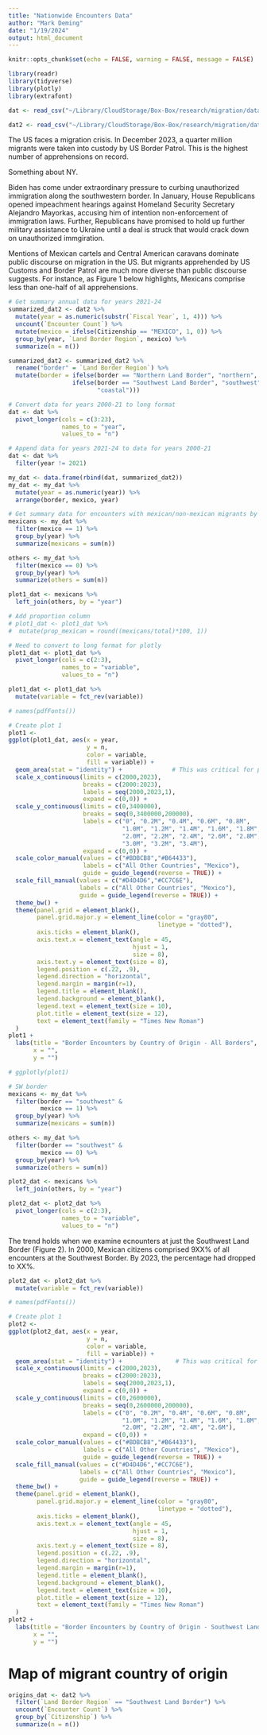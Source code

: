 ```yaml
---
title: "Nationwide Encounters Data"
author: "Mark Deming"
date: "1/19/2024"
output: html_document
---
```


```r
knitr::opts_chunk$set(echo = FALSE, warning = FALSE, message = FALSE)

library(readr)
library(tidyverse)
library(plotly)
library(extrafont)

dat <- read_csv("~/Library/CloudStorage/Box-Box/research/migration/data/encounters_mexico_and_other_2000-21/dat_2000-2021.csv")

dat2 <- read_csv("~/Library/CloudStorage/Box-Box/research/migration/data/encounters_2021-24/origins_dat.csv")
```


The US faces a migration crisis. In December 2023, a quarter million migrants were taken into custody by US Border Patrol. This is the highest number of apprehensions on record. 

Something about NY.

Biden has come under extraordinary pressure to curbing unauthorized immigration along the southwestern border. In January, House Republicans opened impeachment hearings against Homeland Security Secretary Alejandro Mayorkas, accusing him of intention non-enforcement of immigration laws. Further, Republicans have promised to hold up further military assistance to Ukraine until a deal is struck that would crack down on unauthorized immgiration. 

Mentions of Mexican cartels and Central American caravans dominate public discourse on migration in the US. But migrants apprehended by US Customs and Border Patrol are much more diverse than public discourse suggests. For instance, as Figure 1 below highlights, Mexicans comprise less than one-half of all apprehensions.

```r
# Get summary annual data for years 2021-24
summarized_dat2 <- dat2 %>%
  mutate(year = as.numeric(substr(`Fiscal Year`, 1, 4))) %>%
  uncount(`Encounter Count`) %>%
  mutate(mexico = ifelse(Citizenship == "MEXICO", 1, 0)) %>%
  group_by(year, `Land Border Region`, mexico) %>%
  summarize(n = n())

summarized_dat2 <- summarized_dat2 %>%
  rename("border" = `Land Border Region`) %>%
  mutate(border = ifelse(border == "Northern Land Border", "northern",
                  ifelse(border == "Southwest Land Border", "southwest",
                         "coastal")))
```

```r
# Convert data for years 2000-21 to long format
dat <- dat %>%
  pivot_longer(cols = c(3:23),
               names_to = "year",
               values_to = "n")

# Append data for years 2021-24 to data for years 2000-21
dat <- dat %>%
  filter(year != 2021)

my_dat <- data.frame(rbind(dat, summarized_dat2))  
my_dat <- my_dat %>%
  mutate(year = as.numeric(year)) %>%
  arrange(border, mexico, year)
```

```r
# Get summary data for encounters with mexican/non-mexican migrants by year
mexicans <- my_dat %>%
  filter(mexico == 1) %>%
  group_by(year) %>%
  summarize(mexicans = sum(n))

others <- my_dat %>%
  filter(mexico == 0) %>%
  group_by(year) %>%
  summarize(others = sum(n))

plot1_dat <- mexicans %>%
  left_join(others, by = "year")

# Add proportion column
# plot1_dat <- plot1_dat %>%
#  mutate(prop_mexican = round((mexicans/total)*100, 1))

# Need to convert to long format for plotly
plot1_dat <- plot1_dat %>%
  pivot_longer(cols = c(2:3),
               names_to = "variable",
               values_to = "n")
```

```r
plot1_dat <- plot1_dat %>%
  mutate(variable = fct_rev(variable))

# names(pdfFonts())

# Create plot 1
plot1 <- 
ggplot(plot1_dat, aes(x = year, 
                      y = n, 
                      color = variable, 
                      fill = variable)) +
  geom_area(stat = "identity") +              # This was critical for proper rendering
  scale_x_continuous(limits = c(2000,2023),
                     breaks = c(2000:2023),
                     labels = seq(2000,2023,1),
                     expand = c(0,0)) +
  scale_y_continuous(limits = c(0,3400000),
                     breaks = seq(0,3400000,200000),
                     labels = c("0", "0.2M", "0.4M", "0.6M", "0.8M", 
                                "1.0M", "1.2M", "1.4M", "1.6M", "1.8M",
                                "2.0M", "2.2M", "2.4M", "2.6M", "2.8M", 
                                "3.0M", "3.2M", "3.4M"),
                     expand = c(0,0)) +
  scale_color_manual(values = c("#BDBCB8","#B64433"),
                     labels = c("All Other Countries", "Mexico"),
                     guide = guide_legend(reverse = TRUE)) +
  scale_fill_manual(values = c("#D4D4D6","#CC7C6E"),
                    labels = c("All Other Countries", "Mexico"),
                    guide = guide_legend(reverse = TRUE)) +
  theme_bw() +
  theme(panel.grid = element_blank(),
        panel.grid.major.y = element_line(color = "gray80", 
                                          linetype = "dotted"),
        axis.ticks = element_blank(),
        axis.text.x = element_text(angle = 45,
                                   hjust = 1,
                                   size = 8),
        axis.text.y = element_text(size = 8),
        legend.position = c(.22, .9),
        legend.direction = "horizontal",
        legend.margin = margin(r=1),
        legend.title = element_blank(),
        legend.background = element_blank(),
        legend.text = element_text(size = 10),
        plot.title = element_text(size = 12),
        text = element_text(family = "Times New Roman")
  ) 
plot1 +
  labs(title = "Border Encounters by Country of Origin - All Borders",
       x = "",
       y = "")

# ggplotly(plot1)
```


```r
# SW border
mexicans <- my_dat %>%
  filter(border == "southwest" &
         mexico == 1) %>%
  group_by(year) %>%
  summarize(mexicans = sum(n))

others <- my_dat %>%
  filter(border == "southwest" &
         mexico == 0) %>%
  group_by(year) %>%
  summarize(others = sum(n))

plot2_dat <- mexicans %>%
  left_join(others, by = "year") 

plot2_dat <- plot2_dat %>%
  pivot_longer(cols = c(2:3),
               names_to = "variable",
               values_to = "n")
```


The trend holds when we examine ecnounters at just the Southwest Land Border (Figure 2). In 2000, Mexican citizens comprised 9XX% of all encounters at the Southwest Border. By 2023, the percentage had dropped to XX%.


```r
plot2_dat <- plot2_dat %>%
  mutate(variable = fct_rev(variable))

# names(pdfFonts())

# Create plot 1
plot2 <- 
ggplot(plot2_dat, aes(x = year, 
                      y = n, 
                      color = variable, 
                      fill = variable)) +
  geom_area(stat = "identity") +               # This was critical for proper rendering
  scale_x_continuous(limits = c(2000,2023),
                     breaks = c(2000:2023),
                     labels = seq(2000,2023,1),
                     expand = c(0,0)) +
  scale_y_continuous(limits = c(0,2600000),
                     breaks = seq(0,2600000,200000),
                     labels = c("0", "0.2M", "0.4M", "0.6M", "0.8M", 
                                "1.0M", "1.2M", "1.4M", "1.6M", "1.8M",
                                "2.0M", "2.2M", "2.4M", "2.6M"),
                     expand = c(0,0)) +
  scale_color_manual(values = c("#BDBCB8","#B64433"),
                     labels = c("All Other Countries", "Mexico"),
                     guide = guide_legend(reverse = TRUE)) +
  scale_fill_manual(values = c("#D4D4D6","#CC7C6E"),
                    labels = c("All Other Countries", "Mexico"),
                    guide = guide_legend(reverse = TRUE)) +
  theme_bw() +
  theme(panel.grid = element_blank(),
        panel.grid.major.y = element_line(color = "gray80", 
                                          linetype = "dotted"),
        axis.ticks = element_blank(),
        axis.text.x = element_text(angle = 45,
                                   hjust = 1,
                                   size = 8),
        axis.text.y = element_text(size = 8),
        legend.position = c(.22, .9),
        legend.direction = "horizontal",
        legend.margin = margin(r=1),
        legend.title = element_blank(),
        legend.background = element_blank(),
        legend.text = element_text(size = 10),
        plot.title = element_text(size = 12),
        text = element_text(family = "Times New Roman")
  ) 
plot2 +
  labs(title = "Border Encounters by Country of Origin - Southwest Land Border",
       x = "",
       y = "")
```

# Map of migrant country of origin


```r
origins_dat <- dat2 %>%
  filter(`Land Border Region` == "Southwest Land Border") %>%
  uncount(`Encounter Count`) %>%
  group_by(`Citizenship`) %>%
  summarize(n = n())
```
